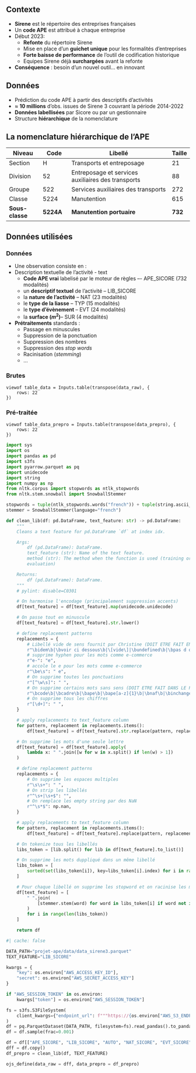 ## Contexte 

- [**Sirene**]{.orange} est le répertoire des entreprises françaises
- Un [**code APE**]{.orange} est attribué à chaque entreprise
- Début 2023:
  - [**Refonte**]{.blue2} du répertoire Sirene
  - Mise en place d'un [**guichet unique**]{.blue2} pour les formalités d'entreprises
  - [**Forte baisse de performance**]{.blue2} de l'outil de codification historique
  - Equipes Sirene déjà [**surchargées**]{.blue2} avant la refonte

- [**Conséquence**]{.orange} : besoin d'un nouvel outil... en innovant

## Données

- Prédiction du code APE à partir des descriptifs d'activités
- [$\approx$ **10 millions**]{.orange} d'obs. issues de Sirene 3 couvrant la période 2014-2022
- [**Données labellisées**]{.orange} par Sicore ou par un gestionnaire
- Structure [**hiérarchique**]{.orange} de la nomenclature

## La nomenclature hiérarchique de l'APE

| Niveau | Code | Libellé | Taille |
|-------|------|----------------------|-|
| Section     | H     |Transports et entreposage|21|
| Division    | 52    |Entreposage et services auxiliaires des transports|88|
| Groupe      | 522   |Services auxiliaires des transports|272|
| Classe      | 5224  |Manutention|615|
| **Sous-classe** | [**5224A**]{.red2} |**Manutention portuaire**|[**732**]{.orange}|


## Données utilisées {.scrollable}

::: {.panel-tabset}

### Données 

  - Une observation consiste en : 
  - [Description textuelle]{.blue2} de l'activité - [text]{.green2}
    - [**Code APE vrai**]{.blue2} labelisé par le moteur de règles –- [APE_SICORE]{.green2} (732 modalités)
    - un [**descriptif textuel**]{.red2} de l'activité -- [LIB_SICORE]{.green2}
    - la [**nature de l’activité**]{.blue2} -- [NAT]{.green2} (23 modalités)
    - le [**type de la liasse**]{.blue2} -- [TYP]{.green2} (15 modalités)
    - le [**type d’évènement**]{.blue2} -- [EVT]{.green2} (24 modalités)
    - la [**surface ($m^2$)**]{.blue2}-- [SUR]{.green2} (4 modalités)

- [**Prétraitements**]{.orange} standards :
  - Passage en minuscules
  - Suppression de la ponctuation
  - Suppression des nombres
  - Suppression des *stop words*
  - Racinisation (*stemming*)
  - ...


### Brutes

```ojs
viewof table_data = Inputs.table(transpose(data_raw), {
    rows: 22
})
```

### Pré-traitée

```ojs
viewof table_data_prepro = Inputs.table(transpose(data_prepro), {
    rows: 22
})
```

:::


```python
import sys
import os
import pandas as pd
import s3fs
import pyarrow.parquet as pq
import unidecode
import string
import numpy as np
from nltk.corpus import stopwords as ntlk_stopwords
from nltk.stem.snowball import SnowballStemmer

```


```python
stopwords = tuple(ntlk_stopwords.words("french")) + tuple(string.ascii_lowercase)
stemmer = SnowballStemmer(language="french")

def clean_lib(df: pd.DataFrame, text_feature: str) -> pd.DataFrame:
    """
    Cleans a text feature for pd.DataFrame `df` at index idx.

    Args:
        df (pd.DataFrame): DataFrame.
        text_feature (str): Name of the text feature.
        method (str): The method when the function is used (training or
        evaluation)

    Returns:
        df (pd.DataFrame): DataFrame.
    """
    # pylint: disable=C0301

    # On harmonise l'encodage (principalement suppression accents)
    df[text_feature] = df[text_feature].map(unidecode.unidecode)

    # On passe tout en minuscule
    df[text_feature] = df[text_feature].str.lower()

    # define replacement patterns
    replacements = {
        # Libellé vide de sens fournit par Christine (DOIT ETRE FAIT EN AMONT DU MODELE EN JAVA)
        r"\bidem\b|\bvoir ci dessous\b|\[vide\]|\bundefined\b|\bpas d objet\b|\(voir ci dessus\)|\(voir extrait siege social\\/etablissement principal\)|\bcf activite principale\b|\bcf activite principale et objet\b|\bcf activites de l entreprise\b|\bcf activites principales de l entreprise\b|\bcf actvites principales\b|\bcf k bis\b|\bcf le principales activites de l  entreprise\b|\bcf le sprincipale activites de l  entreprise\b|\bcf le sprincipales activites de l  entreprise\b|\bcf les activites principales de l  entreprise\b|\bcf les ppales activites de l  entreprise\b|\bcf les ppales activites de la ste\b|\bcf les principale activites de l  entreprise\b|\bcf les principales activites\b|\bcf les principales activites de l  entreprise\b|\bcf les principales activites de l  entreprises\b|\bcf les principales activites ppales de l  entreprise\b|\bcf les principales activtes de l  entreprise\b|\bcf les principales acttivites de l  entreprise\b|\bcf les prinipales activites de l  entreprise\b|\bcf lesprincipales activites de l  entreprise\b|\bcf objet\b|\bcf obs\b|\bcf principales activite de l  entreprise\b|\bcf principales activites de l  entreprise\b|cf rubrique \"principales activites de l entreprise\" idem|cf rubrique n2 ci dessus \(743b\)|\bcf supra\b|\bcf ci  dessus\b|\bcommerce de detail, idem case 2\b|\bextension a: voir ci dessus\b|\bid\b|\bid principales activites\b|\bid principales activites de l  entreprise\b|\bidem ci dessus\b|idem \( voir principales activites\)|\bidem  dessus\b|\bidem 1ere page\b|\bidem a principales activites de l  entreprise\b|\bidem activiet eprincipale\b|\bidem activite\b|\bidem activite 1ere page\b|\bidem activite ci  dessus\b|\bidem activite de l  entreprise\b|\bidem activite enoncee ci  dessus\b|\bidem activite entreprise\b|\bidem activite generales\b|\bidem activite premiere page\b|\bidem activite principale\b|\bidem activite princippale\b|\bidem activite prinicpale\b|\bidem activite sur 1ere page\b|\bidem activites ci dessus\b|\bidem activites declarees au siege et principal\b|\bidem activites enoncees ci dessus\b|\bidem activites entreprise\b|\bidem activites principales\b|\bidem activites principales de l entreprise\b|\bidem activites siege\b|\bidem activte principale\b|\bidem activtie 1ere page\b|\bidem au siege\b|\bidem au siege social\b|\bidem aux principales actiivtes\b|\bidem aux principales activites\b|\bidem case 13\b|\bidem ci dessous\b|\bidem ci dessus enoncee\b|\bidem cidessus\b|\bidem objet\b|\bidem premiere page\b|\bidem pricincipales activites de l entreprise\b|\bidem pricipales activites\b|\bidem principale activite\b|\bidem principales activite de l entreprise\b|\bidem principales activite de l entreprises\b|\bidem principales activite l entreprise\b|\bidem principales activites\b|\bidem principales activites citees ci dessus\b|\bidem principales activites de l entreprises\b|idem principales activites de l entreprise\(objet\)|\bidem principales activites et objet social\b|\bidem principales activitse de l entreprise\b|\bidem que celle decrite plus haut\b|\bidem que ci dessus\b|\bidem que l activite decrite plus haut\b|\bidem que les activites principales\b|\bidem que les activites principales ci dessus\b|\bidem que les activitges principales\b|\bidem que les principales activites\b|\bidem que les principales activites de l entreprise\b|\bidem que pour le siege\b|\bidem rubrique principales activites de l entreprise\b|\bidem siege\b|idem siege \+ voir observation|\bidem siege et ets principal\b|\bidem siege social\b|idem siege, \(\+ articles americains\)|\bidem societe\b|\bidem voir activite principale\b|\bidem voir ci dessus\b|\bidentique a l objet social indique en case 2 de l imprime m2\b|\bidm ci dessus\b|\bnon indiquee\b|\bnon precise\b|\bnon precisee\b|\bnon precisees\b|\bvoir 1ere page\b|\bvoir activite ci dessus\b|\bvoir activite principale\b|\bvoir activite principale ci dessus\b|\bvoir activites principales\b|\bvoir cidessus\b|\bvoir idem ci dessus\b|\bvoir objet social\b|\bvoir page 1\b|\bvoir page precedente\b|\bvoir plus haut\b|\bvoir princiale activite\b|\bvoir princiales activites\b|\bvoir princiapales activites\b|\bvoir princiaples activites\b|\bvoir principale activite\b|\bvoir principales activites\b|\bvoir principales activites de l entreprise\b|\bvoir principales actvites\b|\bvoir principalesactivites\b|\bvoir principles activites\b|\bvoir rubrique principales activites de l entreprise\b|\bvoir sur la 1ere page\b|\bvoir dessus\b|voir: \"principales activite de l entreprise\"|voir: \"principales activites de l entreprises\"|voir: \"principales activites de l entrprise\"|voir: \"principales activites en entreprise\"|\bconforme au kbis\b|\bsans changement\b|\bsans activite\b|\bsans acitivite\b|\bactivite inchangee\b|\bactivites inchangees\b|\bsiege social\b|\ba definir\b|\ba preciser\b|\bci dessus\b|\bci desus\b|\bci desssus\b|\bvoir activit principale\b|\bidem extrait kbis\b|\bn a plus a etre mentionne sur l extrait decret\b|\bcf statuts\b|\bactivite principale case\b|\bactivites principales case\b|\bactivite principale\b|\bactivites principales\b|\bvoir case\b|\baucun changement\b|\bsans modification\b|\bactivite non modifiee\b|\bactivite identique\b|\bpas de changement\b|\bcode\b|\bape\b|\bnaf\b|\binchangee\b|\binchnagee\b|\bkbis\b|\bk bis\b|\binchangees\b|\bnp\b|\binchange\b|\bnc\b|\bxx\b|\bxxx\b|\binconnue\b|\binconnu\b|\bvoir\b|\bannexe\b|\bmo\b|\biem\b|\binchanges\b|\bactivite demeure\b|\bactivite inchangée\b|\bcase precedente\b|\bidem cadre precedent\b|\bactivite demeure\b|\bactivite inchangée\b|\bnon renseignee\b|\bneant\b|\bnon renseigne\b": " ",
        # supprime hyphen pour les mots comme e-commerce
        r"e-": "e",
        # accole le e pour les mots comme e-commerce
        r"\be\s": " e",
        # On supprime toutes les ponctuations
        r"[^\w\s]": " ",
        # On supprime certains mots sans sens (DOIT ETRE FAIT DANS LE PREPROCESSING EN JAVA)
        r"\bcode\b|\bcadre\b|\bape\b|\bape[a-z]{1}\b|\bnaf\b|\binchangee\b|\binchnagee\b|\bkbis\b|\bk bis\b|\binchangees\b|\bnp\b|\binchange\b|\bnc\b|\bidem\b|\bxx\b|\bxxx\b|\baa\b|\baaa\b|\bidem cadre precedent\b|\bidem case\b|\binchanges\b|\bmo\b|\biem\b|\bci dessus\b|\bet\b": "",
        # On supprime tous les chiffres
        r"[\d+]": " ",
    }

    # apply replacements to text_feature column
    for pattern, replacement in replacements.items():
        df[text_feature] = df[text_feature].str.replace(pattern, replacement, regex=True)

    # On supprime les mots d'une seule lettre
    df[text_feature] = df[text_feature].apply(
        lambda x: " ".join([w for w in x.split() if len(w) > 1])
    )

    # define replacement patterns
    replacements = {
        # On supprime les espaces multiples
        r"\s\s+": " ",
        # On strip les libellés
        r"^\s+|\s+$": "",
        # On remplace les empty string par des NaN
        r"^\s*$": np.nan,
    }

    # apply replacements to text_feature column
    for pattern, replacement in replacements.items():
        df[text_feature] = df[text_feature].replace(pattern, replacement, regex=True)

    # On tokenize tous les libellés
    libs_token = [lib.split() for lib in df[text_feature].to_list()]

    # On supprime les mots duppliqué dans un même libellé
    libs_token = [
        sorted(set(libs_token[i]), key=libs_token[i].index) for i in range(len(libs_token))
    ]

    # Pour chaque libellé on supprime les stopword et on racinise les mots
    df[text_feature] = [
        " ".join(
            [stemmer.stem(word) for word in libs_token[i] if word not in stopwords]
        )
        for i in range(len(libs_token))
    ]

    return df
```


```python
#| cache: false

DATA_PATH="projet-ape/data/data_sirene3.parquet"
TEXT_FEATURE="LIB_SICORE"

kwargs = {
    "key": os.environ["AWS_ACCESS_KEY_ID"],
    "secret": os.environ["AWS_SECRET_ACCESS_KEY"]
}

if "AWS_SESSION_TOKEN" in os.environ:
    kwargs["token"] = os.environ["AWS_SESSION_TOKEN"]

fs = s3fs.S3FileSystem(
    client_kwargs={"endpoint_url": f"""https://{os.environ["AWS_S3_ENDPOINT"]}"""}, **kwargs
)
df = pq.ParquetDataset(DATA_PATH, filesystem=fs).read_pandas().to_pandas()
df = df.sample(frac=0.001)

df = df[["APE_SICORE", "LIB_SICORE", "AUTO", "NAT_SICORE", "EVT_SICORE", "SURF"]]
dff = df.copy()
df_prepro = clean_lib(df, TEXT_FEATURE)

ojs_define(data_raw = dff, data_prepro = df_prepro)
```

